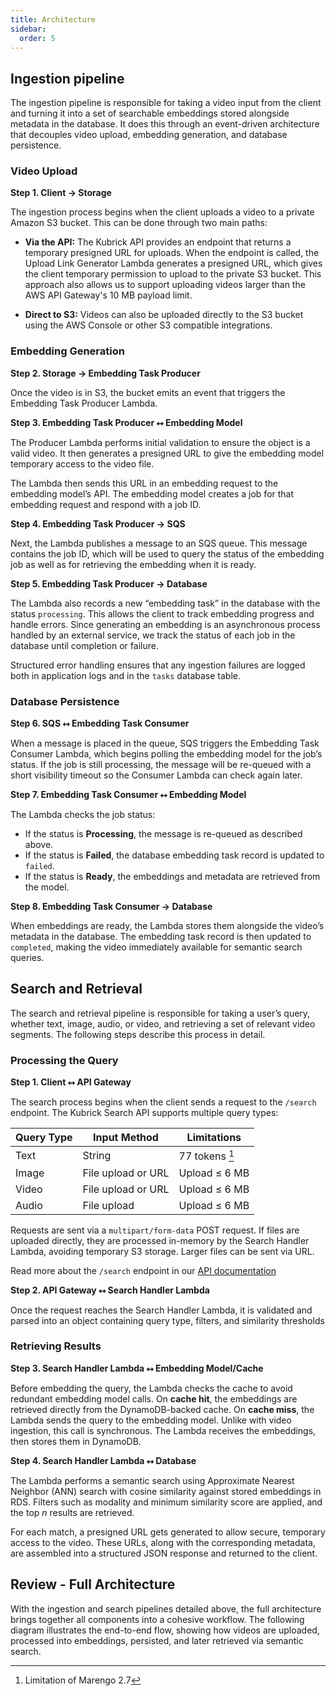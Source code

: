 ```yaml
---
title: Architecture
sidebar:
  order: 5
---
```



## Ingestion pipeline

The ingestion pipeline is responsible for taking a video input from the client
and turning it into a set of searchable embeddings stored alongside metadata in
the database. It does this through an event-driven architecture that decouples
video upload, embedding generation, and database persistence.

### Video Upload

<ThemedDiagram src='video_upload.png' alt='Video Upload Diagram' />

**Step 1. Client → Storage**

The ingestion process begins when the client uploads a video to a private Amazon
S3 bucket. This can be done through two main paths:

- **Via the API:** The Kubrick API provides an endpoint that returns a temporary
  presigned URL for uploads. When the endpoint is called, the Upload Link
  Generator Lambda generates a presigned URL, which gives the client temporary
  permission to upload to the private S3 bucket. This approach also allows us to
  support uploading videos larger than the AWS API Gateway's 10 MB payload
  limit.

- **Direct to S3:** Videos can also be uploaded directly to the S3 bucket using
  the AWS Console or other S3 compatible integrations.

### Embedding Generation

<ThemedDiagram src='embedding_generation.png' alt='Embedding Generation Diagram' />

**Step 2. Storage → Embedding Task Producer**

Once the video is in S3, the bucket emits an event that triggers the Embedding
Task Producer Lambda.

**Step 3. Embedding Task Producer ⭤ Embedding Model**

The Producer Lambda performs initial validation to ensure the object is a valid
video. It then generates a presigned URL to give the embedding model temporary
access to the video file.

The Lambda then sends this URL in an embedding request to the embedding model’s
API. The embedding model creates a job for that embedding request and respond
with a job ID.

**Step 4. Embedding Task Producer → SQS**

Next, the Lambda publishes a message to an SQS queue. This message contains the
job ID, which will be used to query the status of the embedding job as well as
for retrieving the embedding when it is ready.

**Step 5. Embedding Task Producer → Database**

The Lambda also records a new “embedding task” in the database with the status
`processing`. This allows the client to track embedding progress and handle
errors. Since generating an embedding is an asynchronous process handled by an
external service, we track the status of each job in the database until
completion or failure.

Structured error handling ensures that any ingestion failures are logged both in
application logs and in the `tasks` database table.

### Database Persistence

<ThemedDiagram src='database_persistence.png' alt='Database Persistence Diagram' />

**Step 6. SQS ⭤ Embedding Task Consumer**

When a message is placed in the queue, SQS triggers the Embedding Task Consumer
Lambda, which begins polling the embedding model for the job’s status. If the
job is still processing, the message will be re-queued with a short visibility
timeout so the Consumer Lambda can check again later.

**Step 7. Embedding Task Consumer ⭤ Embedding Model**

The Lambda checks the job status:

- If the status is **Processing**, the message is re-queued as described above.
- If the status is **Failed**, the database embedding task record is updated to
  `failed`.
- If the status is **Ready**, the embeddings and metadata are retrieved from the
  model.

**Step 8. Embedding Task Consumer → Database**

When embeddings are ready, the Lambda stores them alongside the video’s metadata
in the database. The embedding task record is then updated to `completed`,
making the video immediately available for semantic search queries.

## Search and Retrieval

The search and retrieval pipeline is responsible for taking a user’s query,
whether text, image, audio, or video, and retrieving a set of relevant video
segments. The following steps describe this process in detail.

### Processing the Query

<ThemedDiagram src='processing_the_query.png' alt='Processing The Query Diagram' />

**Step 1. Client ⭤ API Gateway**

The search process begins when the client sends a request to the `/search`
endpoint. The Kubrick Search API supports multiple query types:

| Query Type | Input Method       | Limitations    |
| ---------- | ------------------ | -------------- |
| Text       | String             | 77 tokens [^1] |
| Image      | File upload or URL | Upload ≤ 6 MB  |
| Video      | File upload or URL | Upload ≤ 6 MB  |
| Audio      | File upload        | Upload ≤ 6 MB  |

[^1]: Limitation of Marengo 2.7

Requests are sent via a `multipart/form-data` POST request. If files are
uploaded directly, they are processed in-memory by the Search Handler Lambda,
avoiding temporary S3 storage. Larger files can be sent via URL.

Read more about the `/search` endpoint in our
[API documentation](/api/operations/search)

**Step 2. API Gateway ⭤ Search Handler Lambda**

Once the request reaches the Search Handler Lambda, it is validated and parsed
into an object containing query type, filters, and similarity thresholds

### Retrieving Results

<ThemedDiagram src='retrieving_results.png' alt='Retrieving Results Diagram' />

**Step 3. Search Handler Lambda ⭤ Embedding Model/Cache**

Before embedding the query, the Lambda checks the cache to avoid redundant
embedding model calls. On **cache hit**, the embeddings are retrieved directly
from the DynamoDB-backed cache. On **cache miss**, the Lambda sends the query to
the embedding model. Unlike with video ingestion, this call is synchronous. The
Lambda receives the embeddings, then stores them in DynamoDB.

**Step 4. Search Handler Lambda ⭤ Database**

The Lambda performs a semantic search using Approximate Nearest Neighbor (ANN)
search with cosine similarity against stored embeddings in RDS. Filters such as
modality and minimum similarity score are applied, and the top _n_ results are
retrieved.

For each match, a presigned URL gets generated to allow secure, temporary access
to the video. These URLs, along with the corresponding metadata, are assembled
into a structured JSON response and returned to the client.

## Review - Full Architecture

<ThemedDiagram src='simplified_architecture.png' alt='Full Architecture Diagram' />

With the ingestion and search pipelines detailed above, the full architecture
brings together all components into a cohesive workflow. The following diagram
illustrates the end-to-end flow, showing how videos are uploaded, processed into
embeddings, persisted, and later retrieved via semantic search.
